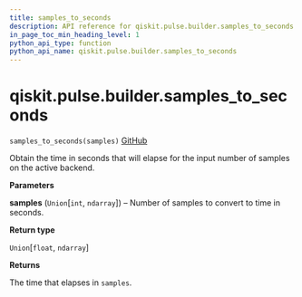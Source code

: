 ```yaml
---
title: samples_to_seconds
description: API reference for qiskit.pulse.builder.samples_to_seconds
in_page_toc_min_heading_level: 1
python_api_type: function
python_api_name: qiskit.pulse.builder.samples_to_seconds
---
```


# qiskit.pulse.builder.samples\_to\_seconds

<span id="qiskit.pulse.builder.samples_to_seconds" />

`samples_to_seconds(samples)` [GitHub](https://github.com/qiskit/qiskit/tree/stable/0.20/qiskit/pulse/builder.py "view source code")

Obtain the time in seconds that will elapse for the input number of samples on the active backend.

**Parameters**

**samples** (`Union`\[`int`, `ndarray`]) – Number of samples to convert to time in seconds.

**Return type**

`Union`\[`float`, `ndarray`]

**Returns**

The time that elapses in `samples`.

